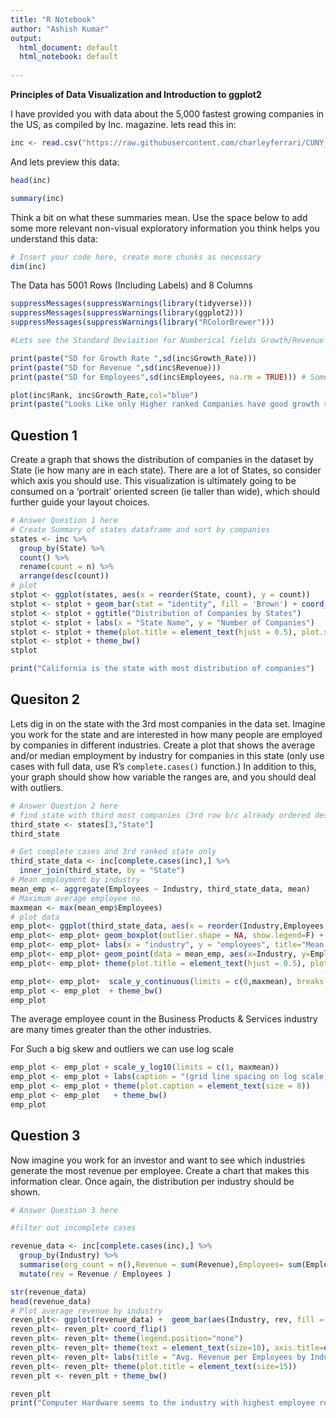 ```yaml
---
title: "R Notebook"
author: "Ashish Kumar"
output:
  html_document: default
  html_notebook: default
  
---
```


**Principles of Data Visualization and Introduction to ggplot2**

I have provided you with data about the 5,000 fastest growing companies in the US, as compiled by Inc. magazine. lets read this in:

```r
inc <- read.csv("https://raw.githubusercontent.com/charleyferrari/CUNY_DATA_608/master/module1/Data/inc5000_data.csv", header= TRUE)

```

And lets preview this data:

```r

head(inc)

```
```r

summary(inc)

```

Think a bit on what these summaries mean. Use the space below to add some more relevant non-visual exploratory information you think helps you understand this data:

```r

# Insert your code here, create more chunks as necessary
dim(inc)
```

The Data has 5001 Rows (Including Labels) and 8 Columns

```r
suppressMessages(suppressWarnings(library(tidyverse)))
suppressMessages(suppressWarnings(library(ggplot2)))
suppressMessages(suppressWarnings(library("RColorBrewer")))
```

```r
#Lets see the Standard Deviaition for Numberical fields Growth/Revenue and Employees

print(paste("SD for Growth Rate ",sd(inc$Growth_Rate)))
print(paste("SD for Revenue ",sd(inc$Revenue)))
print(paste("SD for Employees",sd(inc$Employees, na.rm = TRUE))) # Some companies have missing employee counts
```

```r
plot(inc$Rank, inc$Growth_Rate,col="blue")
print(paste("Looks Like only Higher ranked Companies have good growth rates"))
```


## Question 1

Create a graph that shows the distribution of companies in the dataset by State (ie how many are in each state). There are a lot of States, so consider which axis you should use. This visualization is ultimately going to be consumed on a 'portrait' oriented screen (ie taller than wide), which should further guide your layout choices.

```r

# Answer Question 1 here
# Create Summary of states dataframe and sort by companies
states <- inc %>%
  group_by(State) %>%
  count() %>%
  rename(count = n) %>%
  arrange(desc(count))
# plot 
stplot <- ggplot(states, aes(x = reorder(State, count), y = count)) 
stplot <- stplot + geom_bar(stat = "identity", fill = 'Brown') + coord_flip() 
stplot <- stplot + ggtitle("Distribution of Companies by States")
stplot <- stplot + labs(x = "State Name", y = "Number of Companies")
stplot <- stplot + theme(plot.title = element_text(hjust = 0.5), plot.subtitle = element_text(hjust = 0.5))
stplot <- stplot + theme_bw()
stplot

print("California is the state with most distribution of companies")
```


## Quesiton 2

Lets dig in on the state with the 3rd most companies in the data set. Imagine you work for the state and are interested in how many people are employed by companies in different industries. Create a plot that shows the average and/or median employment by industry for companies in this state (only use cases with full data, use R's `complete.cases()` function.) In addition to this, your graph should show how variable the ranges are, and you should deal with outliers.


```r
# Answer Question 2 here
# find state with third most companies (3rd row b/c already ordered desc)
third_state <- states[3,"State"]
third_state
```
```r
# Get complete cases and 3rd ranked state only   
third_state_data <- inc[complete.cases(inc),] %>%
  inner_join(third_state, by = "State")
# Mean employment by industry
mean_emp <- aggregate(Employees ~ Industry, third_state_data, mean)
# Maximum average employee no.
maxmean <- max(mean_emp$Employees)
# plot data
emp_plot<- ggplot(third_state_data, aes(x = reorder(Industry,Employees,mean), y = Employees))
emp_plot<- emp_plot+ geom_boxplot(outlier.shape = NA, show.legend=F) + coord_flip()
emp_plot<- emp_plot+ labs(x = "industry", y = "employees", title="Mean Employment Size by Industry")
emp_plot<- emp_plot+ geom_point(data = mean_emp, aes(x=Industry, y=Employees), color='darkblue', size = 2)
emp_plot<- emp_plot+ theme(plot.title = element_text(hjust = 0.5), plot.subtitle = element_text(hjust = 0.5))

emp_plot<- emp_plot+  scale_y_continuous(limits = c(0,maxmean), breaks = seq(0, maxmean, 500)) + theme_bw()
emp_plot <- emp_plot  + theme_bw()
emp_plot
```
The average employee count in the Business Products & Services industry are many times greater than the other industries.

For Such a big skew and outliers we can use log scale
```r
emp_plot <- emp_plot + scale_y_log10(limits = c(1, maxmean))
emp_plot <- emp_plot + labs(caption = "(grid line spacing on log scale)")
emp_plot <- emp_plot + theme(plot.caption = element_text(size = 8))
emp_plot <- emp_plot   + theme_bw()
emp_plot
```




## Question 3

Now imagine you work for an investor and want to see which industries generate the most revenue per employee. Create a chart that makes this information clear. Once again, the distribution per industry should be shown.


```r
# Answer Question 3 here

#filter out incomplete cases

revenue_data <- inc[complete.cases(inc),] %>%
  group_by(Industry) %>%
  summarise(org_count = n(),Revenue = sum(Revenue),Employees= sum(Employees)) %>%
  mutate(rev = Revenue / Employees ) 

str(revenue_data)
head(revenue_data)
# Plot average revenue by industry
reven_plt<- ggplot(revenue_data) +  geom_bar(aes(Industry, rev, fill = Industry), stat = "summary", fun.y = "mean", fill="darkgreen")
reven_plt<- reven_plt+ coord_flip()
reven_plt<- reven_plt+ theme(legend.position="none")
reven_plt<- reven_plt+ theme(text = element_text(size=10), axis.title=element_text(size=15,face="bold")) 
reven_plt<- reven_plt+ labs(title = "Avg. Revenue per Employees by Industry", x= "Industry", y= "Mean Revenue per Employee")
reven_plt<- reven_plt+ theme(plot.title = element_text(size=15))
reven_plt <- reven_plt + theme_bw()

reven_plt
print("Computer Hardware seems to the industry with highest employee revenue on Average")
```
